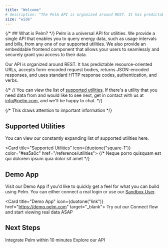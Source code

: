 ```yaml
---
title: "Welcome"
# description: "The Pelm API is organized around REST. It has predictable resource-oriented URLs, accepts form-encoded request bodies, returns JSON-encoded responses, and uses standard HTTP response codes, authentication, and verbs."
size: "wide"
---
```


{/* ## What is Pelm? */}
Pelm is a universal API for utilities. We provide a single API that enables you to query energy data, such as usage intervals and bills, from any one of our supported utilities. We also provide an embeddable frontend component that allows your users to seamlessly and securely grant you access to their data.

Our API is organized around REST. It has predictable resource-oriented URLs, accepts form-encoded request bodies, returns JSON-encoded responses, and uses standard HTTP response codes, authentication, and verbs.


{/* // You can view the list of [supported utilities](/reference/utilities). If there's a utility that you need data from and would like to see next, get in contact with us at [info@pelm.com](mailto:info@pelm.com), and we'll be happy to chat. */}

{/* <Info>This draws attention to important information</Info> */}

## Supported Utilities
You can view our constantly expanding list of supported utilities here.

<Card title="Supported Utilities" icon={duotone("square-1")} color="#ea5a0c" href="/reference/utilities">
    {/* Neque porro quisquam est qui dolorem ipsum quia dolor sit amet */}
</Card>


## Demo App

Visit our Demo App if you'd like to quickly get a feel for what you can build using Pelm. You can either connect a real login or use our [Sandbox User](/reference/sandbox-user).

<Card title="Demo App" icon={duotone("link")} href="https://demo.pelm.com" target="_blank">
  Try out our Connect flow and start viewing real data ASAP
</Card>

## Next Steps

<CardGroup cols={2}>
  <Card title="Getting Started" icon={duotone("square-1")} color="#ea5a0c" href="/getting-started-2">
    Integrate Pelm within 10 minutes
  </Card>
  <Card title="API Reference" icon={duotone("square-2")} color="#0285c7" href="/api-reference/overview">
    Explore our API
  </Card>
</CardGroup>